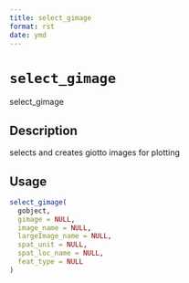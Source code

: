 ```yaml
--- 
title: select_gimage 
format: rst 
date: ymd 
--- 
```

# `select_gimage`

select_gimage


## Description

selects and creates giotto images for plotting


## Usage

```r
select_gimage(
  gobject,
  gimage = NULL,
  image_name = NULL,
  largeImage_name = NULL,
  spat_unit = NULL,
  spat_loc_name = NULL,
  feat_type = NULL
)
```


